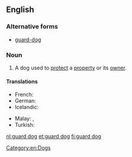 ==English==
{{wikipedia}}

===Alternative forms===
* [[guard-dog]]

===Noun===
{{en-noun|sg=[[guard]] [[dog]]}}

# A dog used to [[protect]] a [[property]] or its [[owner]].

====Translations====
{{trans-top|dog used to protect a property or its owner}}
* French: {{t-|fr|chien de garde|m}}
* German: {{t|de|Wachhund|m}}
* Icelandic: {{t|is|varðhundur|m}}
{{trans-mid}}
* Malay: {{t|ms|anjing kawalan}}, {{t|ms|asu kawalan}}
* Turkish: {{t|tr|bekçi köpeği}}
{{trans-bottom}}

[[Category:en:Dogs]]

[[nl:guard dog]]
[[et:guard dog]]
[[fi:guard dog]]